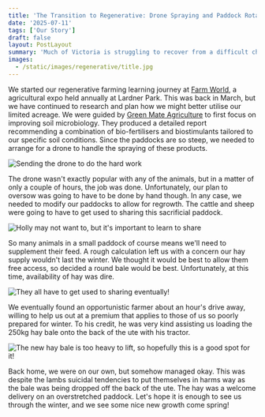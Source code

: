 ```yaml
---
title: 'The Transition to Regenerative: Drone Spraying and Paddock Rotation During a Hay Shortage'
date: '2025-07-11'
tags: ['Our Story']
draft: false
layout: PostLayout
summary: 'Much of Victoria is struggling to recover from a difficult challenging Summer and Autumn, with many struggling to feed their stock. This hasn''t stopped us from beginning the switch to regenerative practices.'
images:
  - /static/images/regenerative/title.jpg
---
```


We started our regenerative farming learning journey at [Farm World](https://lardnerpark.com.au/farmworld/), a agricultural expo held annually at Lardner Park. This was back in March, but we have continued to research and plan how we might better utilise our limited acreage. We were guided by [Green Mate Agriculture](https://greenmate.com.au/) to first focus on improving soil microbiology. They produced a detailed report recommending a combination of bio-fertilisers and biostimulants tailored to our specific soil conditions. Since the paddocks are so steep, we needed to arrange for a drone to handle the spraying of these products.

![Sending the drone to do the hard work](/static/images/regenerative/drone.jpg)

The drone wasn't exactly popular with any of the animals, but in a matter of only a couple of hours, the job was done. Unfortunately, our plan to oversow was going to have to be done by hand though. In any case, we needed to modify our paddocks to allow for regrowth. The cattle and sheep were going to have to get used to sharing this sacrificial paddock.

![Holly may not want to, but it's important to learn to share](/static/images/regenerative/holly-tongue.jpg)

So many animals in a small paddock of course means we'll need to supplement their feed. A rough calculation left us with a concern our hay supply wouldn't last the winter. We thought it would be best to allow them free access, so decided a round bale would be best. Unfortunately, at this time, availability of hay was dire.

![They all have to get used to sharing eventually!](/static/images/regenerative/sharing.jpg)

We eventually found an opportunistic farmer about an hour's drive away, willing to help us out at a premium that applies to those of us so poorly prepared for winter. To his credit, he was very kind assisting us loading the 250kg hay bale onto the back of the ute with his tractor.

![The new hay bale is too heavy to lift, so hopefully this is a good spot for it!](/static/images/regenerative/bale.jpg)

Back home, we were on our own, but somehow managed okay. This was despite the lambs suicidal tendencies to put themselves in harms way as the bale was being dropped off the back of the ute. The hay was a welcome delivery on an overstretched paddock. Let's hope it is enough to see us through the winter, and we see some nice new growth come spring!
